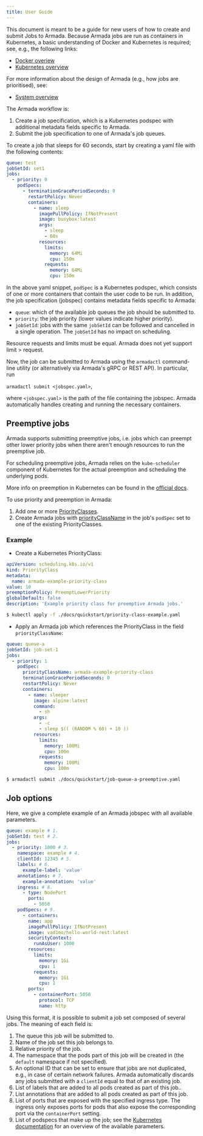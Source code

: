 ```yaml
---
title: User Guide
---
```


This document is meant to be a guide for new users of how to create and submit Jobs to Armada. Because Armada jobs are run as containers in Kubernetes, a basic understanding of Docker and Kubernetes is required; see, e.g., the following links:

- [Docker overiew](https://docs.docker.com/get-started/overview/)
- [Kubernetes overview](https://kubernetes.io/docs/concepts/overview/)

For more information about the design of Armada (e.g., how jobs are prioritised), see:

- [System overview](./concepts/jobs.mdx)

The Armada workflow is:

1. Create a job specification, which is a Kubernetes podspec with additional metadata fields specific to Armada.
2. Submit the job specification to one of Armada's job queues.

To create a job that sleeps for 60 seconds, start by creating a yaml file with the following contents:

```yaml
queue: test
jobSetId: set1
jobs:
  - priority: 0
    podSpecs:
      - terminationGracePeriodSeconds: 0
        restartPolicy: Never
        containers:
          - name: sleep
            imagePullPolicy: IfNotPresent
            image: busybox:latest
            args:
              - sleep
              - 60s
            resources:
              limits:
                memory: 64Mi
                cpu: 150m
              requests:
                memory: 64Mi
                cpu: 150m
```

In the above yaml snippet, `podSpec` is a Kubernetes podspec, which consists of one or more containers that contain the user code to be run. In addition, the job specification (jobspec) contains metadata fields specific to Armada:

- `queue`: which of the available job queues the job should be submitted to.
- `priority`: the job priority (lower values indicate higher priority).
- `jobSetId`: jobs with the same `jobSetId` can be followed and cancelled in a single operation. The `jobSetId` has no impact on scheduling.

Resource requests and limits must be equal. Armada does not yet support limit > request.

Now, the job can be submitted to Armada using the `armadactl` command-line utility (or alternatively via Armada's gRPC or REST API). In particular, run

`armadactl submit <jobspec.yaml>`,

where `<jobspec.yaml>` is the path of the file containing the jobspec. Armada automatically handles creating and running the necessary containers.

## Preemptive jobs

Armada supports submitting preemptive jobs, i.e. jobs which can preempt other lower priority jobs when there aren't enough
resources to run the preemptive job.

For scheduling preemptive jobs, Armada relies on the `kube-scheduler` component of Kubernetes for the actual preemption and scheduling the underlying pods.

More info on preemption in Kubernetes can be found in the [official docs](https://kubernetes.io/docs/concepts/scheduling-eviction/pod-priority-preemption/).

To use priority and preemption in Armada:

1. Add one or more [PriorityClasses](https://kubernetes.io/docs/concepts/scheduling-eviction/pod-priority-preemption/#priorityclass).
2. Create Armada jobs with [priorityClassName](https://kubernetes.io/docs/concepts/scheduling-eviction/pod-priority-preemption/#pod-priority) in the job's `podSpec` set to one of the existing PriorityClasses.

### Example

- Create a Kubernetes PriorityClass:

```yaml
apiVersion: scheduling.k8s.io/v1
kind: PriorityClass
metadata:
  name: armada-example-priority-class
value: 10
preemptionPolicy: PreemptLowerPriority
globalDefault: false
description: 'Example priority class for preemptive Armada jobs.'
```

```bash
$ kubectl apply -f ./docs/quickstart/priority-class-example.yaml
```

- Apply an Armada job which references the PriorityClass in the field `priorityClassName`:

```yaml
queue: queue-a
jobSetId: job-set-1
jobs:
  - priority: 1
    podSpec:
      priorityClassName: armada-example-priority-class
      terminationGracePeriodSeconds: 0
      restartPolicy: Never
      containers:
        - name: sleeper
          image: alpine:latest
          command:
            - sh
          args:
            - -c
            - sleep $(( (RANDOM % 60) + 10 ))
          resources:
            limits:
              memory: 100Mi
              cpu: 100m
            requests:
              memory: 100Mi
              cpu: 100m
```

```bash
$ armadactl submit ./docs/quickstart/job-queue-a-preemptive.yaml
```

## Job options

Here, we give a complete example of an Armada jobspec with all available parameters.

```yaml
queue: example # 1.
jobSetId: test # 2.
jobs:
  - priority: 1000 # 3.
    namespace: example # 4.
    clientId: 12345 # 5.
    labels: # 6.
      example-label: 'value'
    annotations: # 7.
      example-annotation: 'value'
    ingress: # 8.
      - type: NodePort
        ports:
          - 5050
    podSpecs: # 9.
      - containers:
        name: app
        imagePullPolicy: IfNotPresent
        image: vad1mo/hello-world-rest:latest
        securityContext:
          runAsUser: 1000
        resources:
          limits:
            memory: 1Gi
            cpu: 1
          requests:
            memory: 1Gi
            cpu: 1
        ports:
          - containerPort: 5050
            protocol: TCP
            name: http
```

Using this format, it is possible to submit a job set composed of several jobs. The meaning of each field is:

1. The queue this job will be submitted to.
2. Name of the job set this job belongs to.
3. Relative priority of the job.
4. The namespace that the pods part of this job will be created in (the `default` namespace if not specified).
5. An optional ID that can be set to ensure that jobs are not duplicated, e.g., in case of certain network failures. Armada automatically discards any jobs submitted with a `clientId` equal to that of an existing job.
6. List of labels that are added to all pods created as part of this job..
7. List annotations that are added to all pods created as part of this job.
8. List of ports that are exposed with the specified ingress type. The ingress only exposes ports for pods that also expose the corresponding port via the `containerPort` setting.
9. List of podspecs that make up the job; see the [Kubernetes documentation](https://kubernetes.io/docs/reference/generated/kubernetes-api/v1.19/) for an overview of the available parameters.
